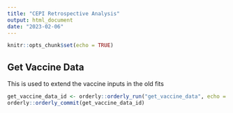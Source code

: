 ```yaml
---
title: "CEPI Retrospective Analysis"
output: html_document
date: "2023-02-06"
---
```


```r
knitr::opts_chunk$set(echo = TRUE)
```

## Get Vaccine Data

This is used to extend the vaccine inputs in the old fits

```r
get_vaccine_data_id <- orderly::orderly_run("get_vaccine_data", echo = FALSE)
orderly::orderly_commit(get_vaccine_data_id)
```
